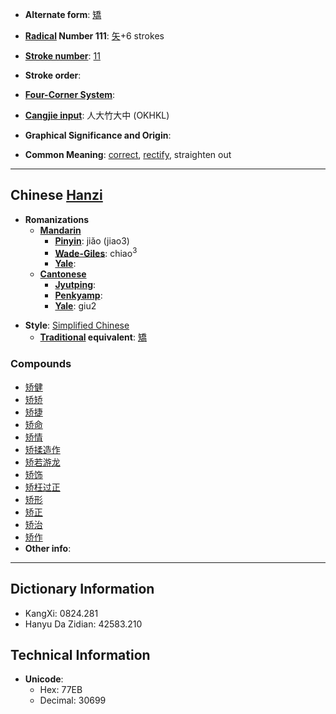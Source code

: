 * '''Alternate form''': [[矯]]

* '''[[Wiktionary:Chinese radical index| Radical]] Number 111''': [[Wiktionary:Chinese radical index 矢|矢]]+6 strokes

* '''[[Wiktionary:Chinese total strokes index|Stroke number]]''': [[Wiktionary:Chinese total strokes index 11|11]]

* '''Stroke order''': 

* '''[[Wiktionary:Chinese four corner index|Four-Corner System]]''': 

* '''[[Wiktionary:Chinese Cangjie index|Cangjie input]]''': 人大竹大中 (OKHKL)

* '''Graphical Significance and Origin''': 

* '''Common Meaning''': [[correct]], [[rectify]], straighten out

----

== Chinese [[Hanzi]] ==

* '''Romanizations'''
** '''[[Mandarin]]'''
*** '''[[Pinyin]]''': jiǎo (jiao3)
*** '''[[Wade-Giles]]''': chiao<sup>3</sup>
*** '''[[Yale]]''': 
** '''[[Cantonese]]'''
*** '''[[Jyutping]]''':
*** '''[[Penkyamp]]''': 
*** '''[[Yale]]''': giu2

* '''Style''': [[Simplified Chinese]] 
** '''[[Traditional Chinese|Traditional]] equivalent''': [[矯]]

===Compounds===
*[[矫健]]
*[[矫矫]]
*[[矫捷]]
*[[矫命]]
*[[矫情]]
*[[矫揉造作]]
*[[矫若游龙]]
*[[矫饰]]
*[[矫枉过正]]
*[[矫形]]
*[[矫正]]
*[[矫治]]
*[[矫作]]
* '''Other info''': 

----

== Dictionary Information ==

* KangXi: 0824.281
* Hanyu Da Zidian: 42583.210

== Technical Information ==

* '''Unicode''':
** Hex: 77EB
** Decimal: 30699